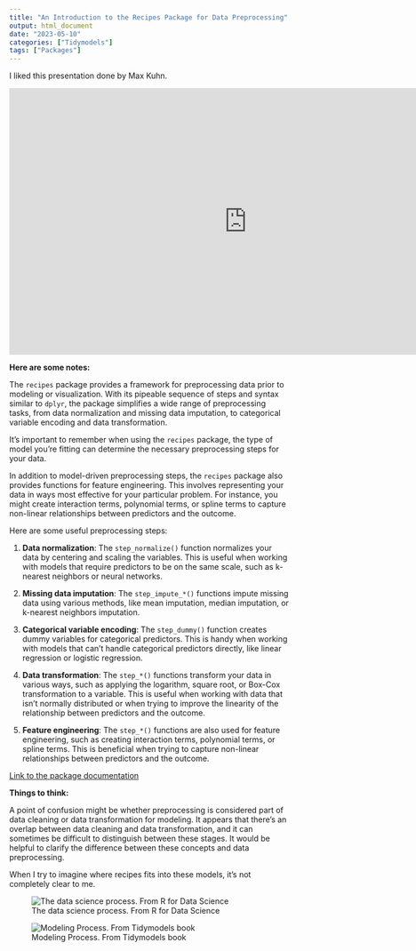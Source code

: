 ```yaml
---
title: "An Introduction to the Recipes Package for Data Preprocessing"
output: html_document
date: "2023-05-10"
categories: ["Tidymodels"]
tags: ["Packages"]
---
```

I liked this presentation done by Max Kuhn.

<iframe width="853" height="480" src="https://www.youtube.com/embed/GdR_S8bYaag" title="Cooking Your Data with Recipes in R with Max Kuhn" frameborder="0" allow="accelerometer; autoplay; clipboard-write; encrypted-media; gyroscope; picture-in-picture; web-share" allowfullscreen></iframe>

**Here are some notes:**

The `recipes` package provides a framework for preprocessing data prior to modeling or visualization. With its pipeable sequence of steps and syntax similar to `dplyr`, the package simplifies a wide range of preprocessing tasks, from data normalization and missing data imputation, to categorical variable encoding and data transformation. 

It's important to remember when using the `recipes` package, the type of model you're fitting can determine the necessary preprocessing steps for your data.

In addition to model-driven preprocessing steps, the `recipes` package also provides functions for feature engineering. This involves representing your data in ways most effective for your particular problem. For instance, you might create interaction terms, polynomial terms, or spline terms to capture non-linear relationships between predictors and the outcome.

Here are some useful preprocessing steps:

1. **Data normalization**: The `step_normalize()` function normalizes your data by centering and scaling the variables. This is useful when working with models that require predictors to be on the same scale, such as k-nearest neighbors or neural networks.

2. **Missing data imputation**: The `step_impute_*()` functions impute missing data using various methods, like mean imputation, median imputation, or k-nearest neighbors imputation.

3. **Categorical variable encoding**: The `step_dummy()` function creates dummy variables for categorical predictors. This is handy when working with models that can't handle categorical predictors directly, like linear regression or logistic regression.

4. **Data transformation**: The `step_*()` functions transform your data in various ways, such as applying the logarithm, square root, or Box-Cox transformation to a variable. This is useful when working with data that isn't normally distributed or when trying to improve the linearity of the relationship between predictors and the outcome.

5. **Feature engineering**: The `step_*()` functions are also used for feature engineering, such as creating interaction terms, polynomial terms, or spline terms. This is beneficial when trying to capture non-linear relationships between predictors and the outcome.

[Link to the package documentation](https://www.tidymodels.org/start/recipes/)

**Things to think:**

A point of confusion might be whether preprocessing is considered part of data cleaning or data transformation for modeling. It appears that there's an overlap between data cleaning and data transformation, and it can sometimes be difficult to distinguish between these stages. It would be helpful to clarify the difference between these concepts and data preprocessing.

When I try to imagine where recipes fits into these models, it's not completely clear to me.

![The data science process. From R for Data Science](https://www.tmwr.org/premade/data-science-model.svg)

![Modeling Process. From Tidymodels book](https://www.tmwr.org/premade/modeling-process.svg)

